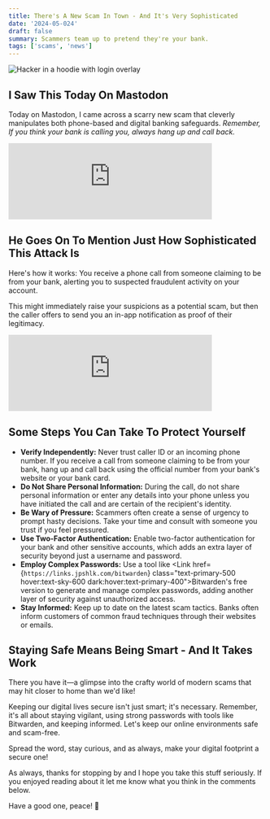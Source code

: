 ```yaml
---
title: There's A New Scam In Town - And It's Very Sophisticated
date: '2024-05-024'
draft: false
summary: Scammers team up to pretend they're your bank.
tags: ['scams', 'news']
---
```



![Hacker in a hoodie with login overlay](../../assets/hacker-hoodie-login.jpg)

## I Saw This Today On Mastodon

Today on Mastodon, I came across a scarry new scam that cleverly manipulates both phone-based and digital banking safeguards. *Remember, If you think your bank is calling you, always hang up and call back.*

<iframe src="https://mastodon.social/@Edent/112372412442888807/embed" class="mastodon-embed mx-auto" style="max-width: 100%; border: 0" width="400" allowfullscreen="allowfullscreen"></iframe><script src="https://mastodon.social/embed.js" async="async"></script>

## He Goes On To Mention Just How Sophisticated This Attack Is

Here's how it works: You receive a phone call from someone claiming to be from your bank, alerting you to suspected fraudulent activity on your account. 

This might immediately raise your suspicions as a potential scam, but then the caller offers to send you an in-app notification as proof of their legitimacy.

<iframe src="https://mastodon.social/@Edent/112372420335925276/embed" class="mastodon-embed mx-auto" style="max-width: 100%; border: 0" width="400" allowfullscreen="allowfullscreen"></iframe><script src="https://mastodon.social/embed.js" async="async"></script>

## Some Steps You Can Take To Protect Yourself

- **Verify Independently:** Never trust caller ID or an incoming phone number. If you receive a call from someone claiming to be from your bank, hang up and call back using the official number from your bank's website or your bank card.
- **Do Not Share Personal Information:** During the call, do not share personal information or enter any details into your phone unless you have initiated the call and are certain of the recipient's identity.
- **Be Wary of Pressure:** Scammers often create a sense of urgency to prompt hasty decisions. Take your time and consult with someone you trust if you feel pressured.
- **Use Two-Factor Authentication:** Enable two-factor authentication for your bank and other sensitive accounts, which adds an extra layer of security beyond just a username and password.
- **Employ Complex Passwords:** Use a tool like <Link href={`https://links.jpshlk.com/bitwarden`} class="text-primary-500 hover:text-sky-600 dark:hover:text-primary-400">Bitwarden's</Link> free version to generate and manage complex passwords, adding another layer of security against unauthorized access.
- **Stay Informed:** Keep up to date on the latest scam tactics. Banks often inform customers of common fraud techniques through their websites or emails.

## Staying Safe Means Being Smart - And It Takes Work

There you have it—a glimpse into the crafty world of modern scams that may hit closer to home than we'd like!

Keeping our digital lives secure isn't just smart; it's necessary. Remember, it's all about staying vigilant, using strong passwords with tools like Bitwarden, and keeping informed. Let's keep our online environments safe and scam-free.

Spread the word, stay curious, and as always, make your digital footprint a secure one!

As always, thanks for stopping by and I hope you take this stuff seriously. If you enjoyed reading about it let me know what you think in the comments below.

Have a good one, peace! 🤙